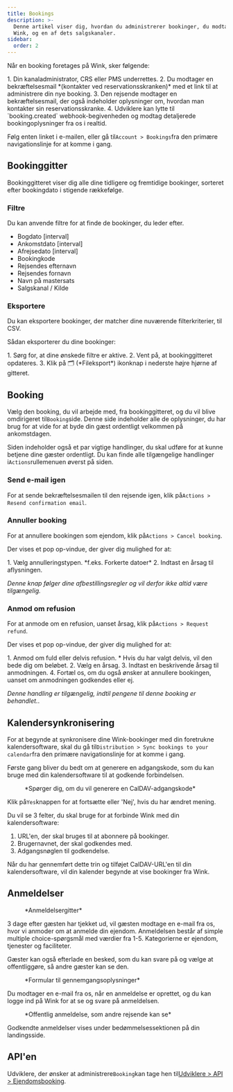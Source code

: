 ```yaml
---
title: Bookings
description: >-
  Denne artikel viser dig, hvordan du administrerer bookinger, du modtager via
  Wink, og en af ​​dets salgskanaler.
sidebar:
  order: 2
---
```


Når en booking foretages på Wink, sker følgende:

<Steps>
  1. Din kanaladministrator, CRS eller PMS underrettes.
  2. Du modtager en bekræftelsesmail *(kontakter ved reservationsskranken)* med et link til at administrere din nye booking.
  3. Den rejsende modtager en bekræftelsesmail, der også indeholder oplysninger om, hvordan man kontakter sin reservationsskranke.
  4. Udviklere kan lytte til `booking.created` webhook-begivenheden og modtag detaljerede bookingoplysninger fra os i realtid.
</Steps>


Følg enten linket i e-mailen, eller gå til`Account > Bookings`fra den primære navigationslinje for at komme i gang.

## Bookinggitter

Bookinggitteret viser dig alle dine tidligere og fremtidige bookinger, sorteret efter bookingdato i stigende rækkefølge.

### Filtre

Du kan anvende filtre for at finde de bookinger, du leder efter.

* Bogdato \[interval]
* Ankomstdato \[interval]
* Afrejsedato \[interval]
* Bookingkode
* Rejsendes efternavn
* Rejsendes fornavn
* Navn på mastersats
* Salgskanal / Kilde

### Eksportere

Du kan eksportere bookinger, der matcher dine nuværende filterkriterier, til CSV.

Sådan eksporterer du dine bookinger:

<Steps>
  1. Sørg for, at dine ønskede filtre er aktive.
  2. Vent på, at bookinggitteret opdateres.
  3. Klik på 🗂️ (*Fileksport*) ikonknap i nederste højre hjørne af gitteret.
</Steps>


## Booking

Vælg den booking, du vil arbejde med, fra bookinggitteret, og du vil blive omdirigeret til`Booking`side. Denne side indeholder alle de oplysninger, du har brug for at vide for at byde din gæst ordentligt velkommen på ankomstdagen.

Siden indeholder også et par vigtige handlinger, du skal udføre for at kunne betjene dine gæster ordentligt. Du kan finde alle tilgængelige handlinger i`Actions`rullemenuen øverst på siden.

### Send e-mail igen

For at sende bekræftelsesmailen til den rejsende igen, klik på`Actions > Resend confirmation email`.

### Annuller booking

For at annullere bookingen som ejendom, klik på`Actions > Cancel booking`.

Der vises et pop op-vindue, der giver dig mulighed for at:

<Steps>
  1. Vælg annulleringstypen. *f.eks. Forkerte datoer*
  2. Indtast en årsag til aflysningen.
</Steps>


*Denne knap følger dine afbestillingsregler og vil derfor ikke altid være tilgængelig.*

### Anmod om refusion

For at anmode om en refusion, uanset årsag, klik på`Actions > Request refund`.

Der vises et pop op-vindue, der giver dig mulighed for at:

<Steps>
  1. Anmod om fuld eller delvis refusion.
     * Hvis du har valgt delvis, vil den bede dig om beløbet.
  2. Vælg en årsag.
  3. Indtast en beskrivende årsag til anmodningen.
  4. Fortæl os, om du også ønsker at annullere bookingen, uanset om anmodningen godkendes eller ej.
</Steps>


*Denne handling er tilgængelig, indtil pengene til denne booking er behandlet.*.

## Kalendersynkronisering

For at begynde at synkronisere dine Wink-bookinger med din foretrukne kalendersoftware, skal du gå til`Distribution > Sync bookings to your calendar`fra den primære navigationslinje for at komme i gang.

Første gang bliver du bedt om at generere en adgangskode, som du kan bruge med din kalendersoftware til at godkende forbindelsen.

<figure>
  <CloudinaryImage width="350" height="188" resize="scale" quality="best" alt="Generer adgangskode" src="academy/caldav-pass-code" errorImage="noimage_opaque_nyrtl0.png" />

  <figcaption>*Spørger dig, om du vil generere en CalDAV-adgangskode*</figcaption>
</figure>


Klik på`Yes`knappen for at fortsætte eller 'Nej', hvis du har ændret mening.

Du vil se 3 felter, du skal bruge for at forbinde Wink med din kalendersoftware:

1. URL'en, der skal bruges til at abonnere på bookinger.
2. Brugernavnet, der skal godkendes med.
3. Adgangsnøglen til godkendelse.

Når du har gennemført dette trin og tilføjet CalDAV-URL'en til din kalendersoftware, vil din kalender begynde at vise bookinger fra Wink.

## Anmeldelser

<figure>
  <CloudinaryImage width="700" height="151" resize="scale" quality="best" alt="Gennemgangsgitter" src="academy/reviews" errorImage="noimage_opaque_nyrtl0.png" />

  <figcaption>*Anmeldelsergitter*</figcaption>
</figure>


3 dage efter gæsten har tjekket ud, vil gæsten modtage en e-mail fra os, hvor vi anmoder om at anmelde din ejendom.
Anmeldelsen består af simple multiple choice-spørgsmål med værdier fra 1-5. Kategorierne er ejendom, tjenester og faciliteter.

Gæster kan også efterlade en besked, som du kan svare på og vælge at offentliggøre, så andre gæster kan se den.

<figure>
  <CloudinaryImage width="700" height="421" resize="scale" quality="best" alt="Godkend anmeldelse" src="academy/review-details" errorImage="noimage_opaque_nyrtl0.png" />

  <figcaption>*Formular til gennemgangsoplysninger*</figcaption>
</figure>


Du modtager en e-mail fra os, når en anmeldelse er oprettet, og du kan logge ind på Wink for at se og svare på anmeldelsen.

<figure>
  <CloudinaryImage width="350" height="355" resize="scale" quality="best" alt="Offentlig gennemgang" src="academy/public-review" errorImage="noimage_opaque_nyrtl0.png" />

  <figcaption>*Offentlig anmeldelse, som andre rejsende kan se*</figcaption>
</figure>


Godkendte anmeldelser vises under bedømmelsessektionen på din landingsside.

## API'en

Udviklere, der ønsker at administrere`Booking`kan tage hen til[Udviklere > API > Ejendomsbooking](/developers/apis/#property-booking-api).

